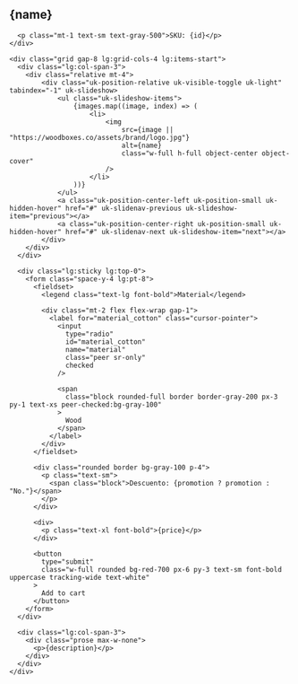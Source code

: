 ---
---


<main>
<section>
  <div class="relative mx-auto max-w-screen-xl px-4 py-8">
    <div>
      <h1 class="text-2xl font-bold lg:text-3xl">{name}</h1>

      <p class="mt-1 text-sm text-gray-500">SKU: {id}</p>
    </div>

    <div class="grid gap-8 lg:grid-cols-4 lg:items-start">
      <div class="lg:col-span-3">
        <div class="relative mt-4">
            <div class="uk-position-relative uk-visible-toggle uk-light" tabindex="-1" uk-slideshow>
                <ul class="uk-slideshow-items">
                    {images.map((image, index) => (
                        <li>
                            <img
                                src={image || "https://woodboxes.co/assets/brand/logo.jpg"}
                                alt={name}
                                class="w-full h-full object-center object-cover"
                            />                
                        </li>
                    ))}
                </ul>
                <a class="uk-position-center-left uk-position-small uk-hidden-hover" href="#" uk-slidenav-previous uk-slideshow-item="previous"></a>
                <a class="uk-position-center-right uk-position-small uk-hidden-hover" href="#" uk-slidenav-next uk-slideshow-item="next"></a>
            </div>
        </div>
      </div>

      <div class="lg:sticky lg:top-0">
        <form class="space-y-4 lg:pt-8">
          <fieldset>
            <legend class="text-lg font-bold">Material</legend>

            <div class="mt-2 flex flex-wrap gap-1">
              <label for="material_cotton" class="cursor-pointer">
                <input
                  type="radio"
                  id="material_cotton"
                  name="material"
                  class="peer sr-only"
                  checked
                />

                <span
                  class="block rounded-full border border-gray-200 px-3 py-1 text-xs peer-checked:bg-gray-100"
                >
                  Wood
                </span>
              </label>
            </div>
          </fieldset>

          <div class="rounded border bg-gray-100 p-4">
            <p class="text-sm">
              <span class="block">Descuento: {promotion ? promotion : "No."}</span>
            </p>
          </div>

          <div>
            <p class="text-xl font-bold">{price}</p>
          </div>

          <button
            type="submit"
            class="w-full rounded bg-red-700 px-6 py-3 text-sm font-bold uppercase tracking-wide text-white"
          >
            Add to cart
          </button>
        </form>
      </div>

      <div class="lg:col-span-3">
        <div class="prose max-w-none">
          <p>{description}</p>
        </div>
      </div>
    </div>
  </div>
</section>
</main>